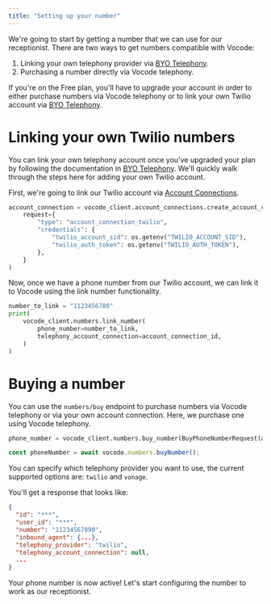 ```yaml
---
title: "Setting up your number"
---
```


We're going to start by getting a number that we can use for our receptionist. There are two ways to get numbers compatible
with Vocode:

1. Linking your own telephony provider via [BYO Telephony](/bring-your-own-telephony).
2. Purchasing a number directly via Vocode telephony.

If you're on the Free plan, you'll have to upgrade your account in order to either purchase numbers via Vocode telephony or
to link your own Twilio account via [BYO Telephony](/bring-your-own-telephony).

# Linking your own Twilio numbers

You can link your own telephony account once you've upgraded your plan by following the
documentation in [BYO Telephony](/bring-your-own-telephony). We'll quickly walk through the steps here for adding your own
Twilio account.

First, we're going to link our Twilio account via [Account Connections](/account-connections).

```python
account_connection = vocode_client.account_connections.create_account_connection(
    request={
        "type": "account_connection_twilio",
        "credentials": {
            "twilio_account_sid": os.getenv("TWILIO_ACCOUNT_SID"),
            "twilio_auth_token": os.getenv("TWILIO_AUTH_TOKEN"),
        },
    }
)
```

Now, once we have a phone number from our Twilio account, we can link it to Vocode using the link number functionality.

```python
number_to_link = "1123456789"
print(
    vocode_client.numbers.link_number(
        phone_number=number_to_link,
        telephony_account_connection=account_connection_id,
    )
)
```

# Buying a number

You can use the `numbers/buy` endpoint to purchase numbers via Vocode telephony or via your own account connection. Here,
we purchase one using Vocode telephony.

<CodeGroup>

```python Python
phone_number = vocode_client.numbers.buy_number(BuyPhoneNumberRequest(area_code="415", telephony_provider="twilio"))
```

```typescript TypeScript
const phoneNumber = await vocode.numbers.buyNumber();
```

</CodeGroup>

You can specify which telephony provider you want to use, the current supported options are: `twilio` and `vonage`.

You'll get a response that looks like:

```json
{
  "id": "***",
  "user_id": "***",
  "number": "11234567890",
  "inbound_agent": {...},
  "telephony_provider": "twilio",
  "telephony_account_connection": null,
  ...
}
```

Your phone number is now active! Let's start configuring the number to work as our receptionist.
